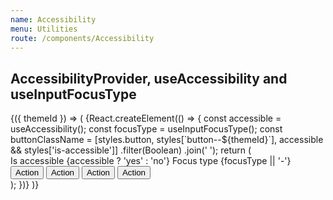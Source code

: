 ```yaml
---
name: Accessibility
menu: Utilities
route: /components/Accessibility
---
```



<PageTitle title="Accessibility" src="context/Accessibility" />

## AccessibilityProvider, useAccessibility and useInputFocusType

<Playground>
  <ThemeWrapper withThemeId>
    {({ themeId }) => (
      <AccessibilityProvider>
        <React.Fragment>
          {React.createElement(() => {
            const accessible = useAccessibility();
            const focusType = useInputFocusType();
            const buttonClassName = [styles.button, styles[`button--${themeId}`], accessible && styles['is-accessible']]
              .filter(Boolean)
              .join(' ');
            return (
              <div>
                <Flex direction="row">
                  <Rhythm m={2} mb={4}>
                    <Typography as="div" variants={['xsmall-caps']} style={{ width: '120px' }}>
                      <Typography volume="quiet">Is accessible</Typography> {accessible ? 'yes' : 'no'}
                    </Typography>
                    <Typography as="div" variants={['xsmall-caps']} style={{ width: '140px' }}>
                      <Typography volume="quiet">Focus type</Typography> {focusType || '-'}
                    </Typography>
                  </Rhythm>
                </Flex>
                <Flex direction="row">
                  <button type="button" className={buttonClassName}>
                    Action
                  </button>
                  <button type="button" className={buttonClassName}>
                    Action
                  </button>
                  <button type="button" className={buttonClassName}>
                    Action
                  </button>
                  <button type="button" className={buttonClassName}>
                    Action
                  </button>
                </Flex>
              </div>
            );
          })}
        </React.Fragment>
      </AccessibilityProvider>
    )}
  </ThemeWrapper>
</Playground>
